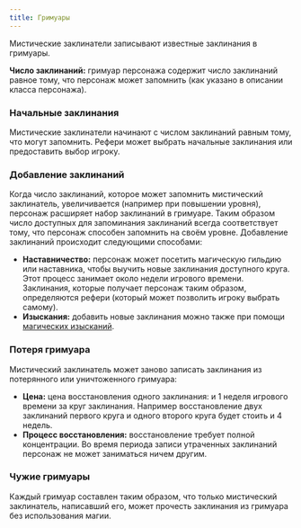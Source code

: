```yaml
---
title: Гримуары
---
```



Мистические заклинатели записывают известные заклинания в гримуары.

**Число заклинаний:** гримуар персонажа содержит число заклинаний равное тому, что персонаж может запомнить (как указано в описании класса персонажа).

### Начальные заклинания

Мистические заклинатели начинают с числом заклинаний равным тому, что могут запомнить. Рефери может выбрать начальные заклинания или предоставить выбор игроку.

### Добавление заклинаний

Когда число заклинаний, которое может запомнить мистический заклинатель, увеличивается (например при повышении уровня), персонаж расширяет набор заклинаний в гримуаре. Таким образом число доступных для запоминания заклинаний всегда соответствует тому, что персонаж способен запомнить на своём уровне. Добавление заклинаний происходит следующими способами:

- **Наставничество:** персонаж может посетить магическую гильдию или наставника, чтобы выучить новые заклинания доступного круга. Этот процесс занимает около недели игрового времени. Заклинания, которые получает персонаж таким образом, определяются рефери (который может позволить игроку выбрать самому).
- **Изыскания:** добавить новые заклинания можно также при помощи [магических изысканий](../magical-research).

### Потеря гримуара

Мистический заклинатель может заново записать заклинания из потерянного или уничтоженного гримуара:

- **Цена:** цена восстановления одного заклинания: <Coin v="1000" /> и 1 неделя игрового времени за круг заклинания. Например восстановление двух заклинаний первого круга и одного второго круга будет стоить <Coin v="4000" /> и 4 недель.
- **Процесс восстановления:** восстановление требует полной концентрации. Во время периода записи утраченных заклинаний персонаж не может заниматься ничем другим.

### Чужие гримуары

Каждый гримуар составлен таким образом, что только мистический заклинатель, написавший его, может прочесть заклинания из гримуара без использования магии.
